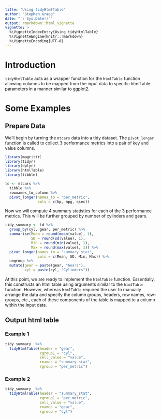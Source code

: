 ```yaml
---
title: "Using tidyHtmlTable"
author: "Stephen Gragg"
date: "`r Sys.Date()`"
output: rmarkdown::html_vignette
vignette: >
  %\VignetteIndexEntry{Using tidyHtmlTable}
  %\VignetteEngine{knitr::rmarkdown}
  %\VignetteEncoding{UTF-8}
---
```


# Introduction

`tidyHtmlTable` acts as a wrapper function for the `htmlTable`
function allowing columns to be mapped from the input data to specific htmlTable 
parameters in a manner similar to ggplot2.

# Some Examples

## Prepare Data

We'll begin by turning the `mtcars` data into a tidy dataset. The 
`pivot_longer` function is called to collect 3 performance metrics into a pair 
of key and value columns.

```r
library(magrittr)
library(tidyr)
library(dplyr)
library(htmlTable)
library(tibble)

td <- mtcars %>%
  tibble %>% 
  rownames_to_column %>%
  pivot_longer(names_to = "per_metric", 
               cols = c(hp, mpg, qsec))
```

Now we will compute 4 summary statistics for each of the 3 performance metrics.
This will be further grouped by number of cylinders and gears.

```r
tidy_summary <- td %>%
  group_by(cyl, gear, per_metric) %>% 
  summarise(Mean = round(mean(value), 1),
            SD = round(sd(value), 1),
            Min = round(min(value), 1),
            Max = round(max(value), 1)) %>%
  pivot_longer(names_to = "summary_stat", 
               cols = c(Mean, SD, Min, Max)) %>% 
  ungroup %>% 
  mutate(gear = paste(gear, "Gears"),
         cyl = paste(cyl, "Cylinders"))
```

At this point, we are ready to implement the `htmlTable` function.
Essentially, this constructs an html table using arguments similar to the 
`htmlTable` function. However, whereas `htmlTable` required the user to manually
arrange the data and specify the column groups, headers, row names, row-groups,
etc., each of these components of the table is mapped to a column within the
input data.

## Output html table

### Example 1

```r
tidy_summary  %>% 
  tidyHtmlTable(header = "gear",
                cgroup1 = "cyl",
                cell_value = "value", 
                rnames = "summary_stat",
                rgroup = "per_metric")
```

### Example 2

```r
tidy_summary  %>% 
  tidyHtmlTable(header = "summary_stat",
                cgroup1 = "per_metric",
                cell_value = "value", 
                rnames = "gear",
                rgroup = "cyl")
```
